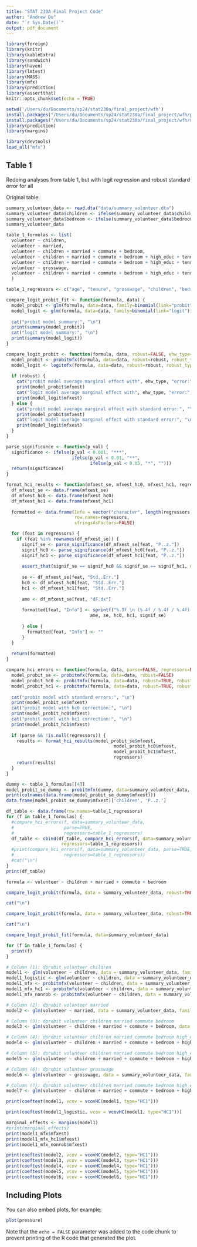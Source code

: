```yaml
---
title: "STAT 230A Final Project Code"
author: "Andrew Du"
date: "`r Sys.Date()`"
output: pdf_document
---
```


```r
library(foreign)
library(knitr)
library(kableExtra)
library(sandwich)
library(haven)
library(lmtest)
library(MASS)
library(mfx)
library(prediction)
library(assertthat)
knitr::opts_chunk$set(echo = TRUE)
```

```r
setwd('/Users/du/Documents/sp24/stat230a/final_project/wfh')
install.packages("/Users/du/Documents/sp24/stat230a/final_project/wfh/prediction_0.3.17.tar.gz", type = "source", repos = NULL)
install.packages("/Users/du/Documents/sp24/stat230a/final_project/wfh/margins_0.3.26.1.tar.gz", type = "source", repos = NULL)
library(prediction)
library(margins)
```

```r
library(devtools)
load_all("mfx")
```

## Table 1

Redoing analyses from table 1, but with logit regression and robust standard error for all

Original table:

```r
summary_volunteer_data <- read.dta("data/summary_volunteer.dta")
summary_volunteer_data$children <- ifelse(summary_volunteer_data$children == "yes", 1.0, 0.0)
summary_volunteer_data$bedroom <- ifelse(summary_volunteer_data$bedroom == "yes", 1.0, 0.0)
summary_volunteer_data
```

```r
table_1_formulas <- list(
  volunteer ~ children, 
  volunteer ~ married, 
  volunteer ~ children + married + commute + bedroom, 
  volunteer ~ children + married + commute + bedroom + high_educ + tenure,
  volunteer ~ children + married + commute + bedroom + high_educ + tenure + grosswage,
  volunteer ~ grosswage,
  volunteer ~ children + married + commute + bedroom + high_educ + tenure + grosswage + age + men
  )

table_1_regressors <- c("age", "tenure", "grosswage", "children", "bedroom", "commute", "men", "married", "high_educ")
```

```r

compare_logit_probit_fit <- function(formula, data) {
  model_probit <- glm(formula, data=data, family=binomial(link="probit"))
  model_logit <- glm(formula, data=data, family=binomial(link="logit"))
  
  cat("probit model summary:", "\n")
  print(summary(model_probit))
  cat("logit model summary:", "\n")
  print(summary(model_logit))
}

compare_logit_probit <- function(formula, data, robust=FALSE, ehw_type="HC1") {
  model_probit <- probitmfx(formula, data=data, robust=robust, robust_type=ehw_type)
  model_logit <- logitmfx(formula, data=data, robust=robust, robust_type=ehw_type)
  
  if (robust) {
    cat("probit model average marginal effect with", ehw_type, "error:", "\n")
    print(model_probit$mfxest)
    cat("logit model average marginal effect with", ehw_type, "error:", "\n")
    print(model_logit$mfxest)
  } else {
    cat("probit model average marginal effect with standard error:", "\n")
    print(model_probit$mfxest)
    cat("logit model average marginal effect with standard error:", "\n")
    print(model_logit$mfxest)
  }
}

parse_significance <- function(p_val) {
  significance <- ifelse(p_val < 0.001, "***",
                         ifelse(p_val < 0.01, "**",
                                ifelse(p_val < 0.05, "*", "")))
  return(significance)
}

format_hci_results <- function(mfxest_se, mfxest_hc0, mfxest_hc1, regressors) {
  df_mfxest_se <- data.frame(mfxest_se)
  df_mfxest_hc0 <- data.frame(mfxest_hc0)
  df_mfxest_hc1 <- data.frame(mfxest_hc1)
  
  formatted <- data.frame(Info = vector("character", length(regressors)),
                          row.names=regressors,
                          stringsAsFactors=FALSE)

  for (feat in regressors) {
    if (feat %in% rownames(df_mfxest_se)) {
      signif_se <- parse_significance(df_mfxest_se[feat, "P..z."])
      signif_hc0 <- parse_significance(df_mfxest_hc0[feat, "P..z."])
      signif_hc1 <- parse_significance(df_mfxest_hc1[feat, "P..z."])
      
      assert_that(signif_se == signif_hc0 && signif_se == signif_hc1, msg="significance values are not the same!")
      
      se <- df_mfxest_se[feat, "Std..Err."]
      hc0 <- df_mfxest_hc0[feat, "Std..Err."]
      hc1 <- df_mfxest_hc1[feat, "Std..Err."]
    
      ame <- df_mfxest_se[feat, "dF.dx"]
      
      formatted[feat, "Info"] <- sprintf("%.3f \n (%.4f / %.4f / %.4f) %s", 
                                ame, se, hc0, hc1, signif_se)
      
      } else {
        formatted[feat, "Info"] <- ""
      }
  }
  
  return(formatted)
}

compare_hci_errors <- function(formula, data, parse=FALSE, regressors=NULL) {
  model_probit_se <- probitmfx(formula, data=data, robust=FALSE)
  model_probit_hc0 <- probitmfx(formula, data=data, robust=TRUE, robust_type="HC0")
  model_probit_hc1 <- probitmfx(formula, data=data, robust=TRUE, robust_type="HC1")
  
  cat("probit model with standard errors:", "\n")
  print(model_probit_se$mfxest)
  cat("probit model with hc0 correction:", "\n")
  print(model_probit_hc0$mfxest)
  cat("probit model with hc1 correction:", "\n")
  print(model_probit_hc1$mfxest)
  
  if (parse && !is.null(regressors)) {
    results <- format_hci_results(model_probit_se$mfxest, 
                                         model_probit_hc0$mfxest, 
                                         model_probit_hc1$mfxest,
                                         regressors)
    return(results)
  }
}
```

```r
dummy <- table_1_formulas[[4]]
model_probit_se_dummy <- probitmfx(dummy, data=summary_volunteer_data, robust=FALSE)
print(colnames(data.frame(model_probit_se_dummy$mfxest)))
data.frame(model_probit_se_dummy$mfxest)['children', 'P..z.']
```

```r
df_table <- data.frame(row.names=table_1_regressors)
for (f in table_1_formulas) {
  #compare_hci_errors(f, data=summary_volunteer_data, 
  #                   parse=TRUE, 
  #                   regressors=table_1_regressors)
  df_table <- cbind(df_table, compare_hci_errors(f, data=summary_volunteer_data, parse=TRUE, 
                     regressors=table_1_regressors))
  #print(compare_hci_errors(f, data=summary_volunteer_data, parse=TRUE, 
  #                   regressors=table_1_regressors))
  #cat("\n")
}
print(df_table)
```

```r

formula <- volunteer ~ children + married + commute + bedroom

compare_logit_probit(formula, data = summary_volunteer_data, robust=TRUE, ehw_type="HC0")

cat("\n")

compare_logit_probit(formula, data = summary_volunteer_data, robust=TRUE, ehw_type="HC1")

cat("\n")

compare_logit_probit_fit(formula, data=summary_volunteer_data)
```

```r
for (f in table_1_formulas) {
  print(f)
}
```

```r

# Column (1): dprobit volunteer children
model1 <- glm(volunteer ~ children, data = summary_volunteer_data, family = binomial(link = "probit"))
model1_logistic <- glm(volunteer ~ children, data = summary_volunteer_data, family = binomial(link = "logit"))
model1_mfx <- probitmfx(volunteer ~ children, data = summary_volunteer_data, robust=TRUE)
model1_mfx_hc1 <- probitmfx(volunteer ~ children, data = summary_volunteer_data, robust=TRUE, robust_type="HC1")
model1_mfx_nonrob <- probitmfx(volunteer ~ children, data = summary_volunteer_data, robust=FALSE)

# Column (2): dprobit volunteer married
model2 <- glm(volunteer ~ married, data = summary_volunteer_data, family = binomial(link = "probit"))

# Column (3): dprobit volunteer children married commute bedroom
model3 <- glm(volunteer ~ children + married + commute + bedroom, data = summary_volunteer_data, family = binomial(link = "probit"))

# Column (4): dprobit volunteer children married commute bedroom high_educ tenure
model4 <- glm(volunteer ~ children + married + commute + bedroom + high_educ + tenure, data = summary_volunteer_data, family = binomial(link = "probit"))

# Column (5): dprobit volunteer children married commute bedroom high_educ tenure grosswage
model5 <- glm(volunteer ~ children + married + commute + bedroom + high_educ + tenure + grosswage, data = summary_volunteer_data, family = binomial(link = "probit"))

# Column (6): dprobit volunteer grosswage
model6 <- glm(volunteer ~ grosswage, data = summary_volunteer_data, family = binomial(link = "probit"))

# Column (7): dprobit volunteer children married commute bedroom high_educ tenure grosswage age men
model7 <- glm(volunteer ~ children + married + commute + bedroom + high_educ + tenure + grosswage + age + men, data = summary_volunteer_data, family = binomial(link = "probit"))

print(coeftest(model1, vcov = vcovHC(model1, type="HC1")))

print(coeftest(model1_logistic, vcov = vcovHC(model1, type="HC1")))

marginal_effects <- margins(model1)
#print(marginal_effects)
print(model1_mfx$mfxest)
print(model1_mfx_hc1$mfxest)
print(model1_mfx_nonrob$mfxest)

print(coeftest(model2, vcov = vcovHC(model2, type="HC1")))
print(coeftest(model3, vcov = vcovHC(model3, type="HC1")))
print(coeftest(model4, vcov = vcovHC(model4, type="HC1")))
print(coeftest(model5, vcov = vcovHC(model5, type="HC1")))
print(coeftest(model6, vcov = vcovHC(model6, type="HC1")))
```

## Including Plots

You can also embed plots, for example:

```r
plot(pressure)
```

Note that the `echo = FALSE` parameter was added to the code chunk to prevent printing of the R code that generated the plot.
